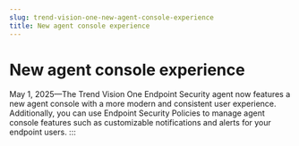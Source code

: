 ```yaml
---
slug: trend-vision-one-new-agent-console-experience
title: New agent console experience
---
```

# New agent console experience

May 1, 2025—The Trend Vision One Endpoint Security agent now features a new agent console with a more modern and consistent user experience. Additionally, you can use Endpoint Security Policies to manage agent console features such as customizable notifications and alerts for your endpoint users.
:::
